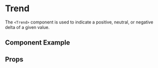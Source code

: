 
# Trend

The `<Trend>` component is used to indicate a positive, neutral, or negative delta of a given value.

## Component Example
<Story
    id="atoms-trend--default"
/>

## Props
<Props of={Trend} />
